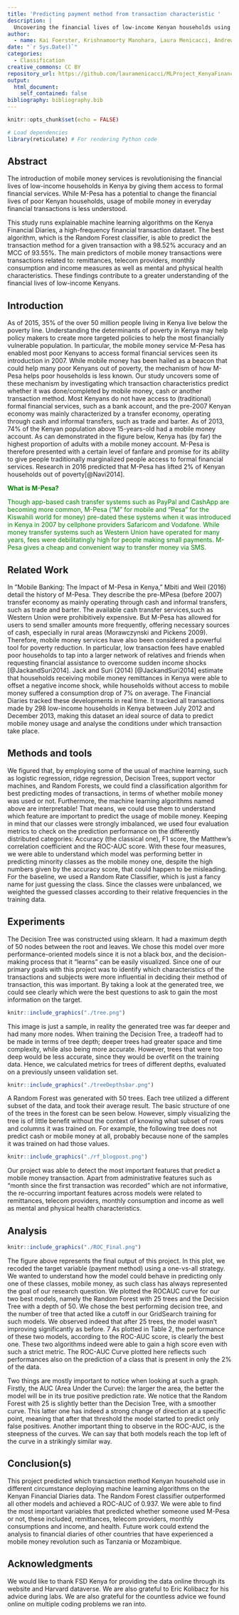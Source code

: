 ```yaml
---
title: 'Predicting payment method from transaction characteristic '
description: |
  Uncovering the financial lives of low-income Kenyan households using the Kenya Financial Diaries
author: 
  - name: Kai Foerster, Krishnamoorty Manohara, Laura Menicacci, Andrew Wells 
date: "`r Sys.Date()`" 
categories: 
  - Classification
creative_commons: CC BY
repository_url: https://github.com/lauramenicacci/MLProject_KenyaFinancial
output: 
  html_document: 
    self_contained: false
bibliography: bibliography.bib
---
```

```r
knitr::opts_chunk$set(echo = FALSE)

# Load dependencies 
library(reticulate) # For rendering Python code 
```

## Abstract 

The introduction of mobile money services is revolutionising the financial lives of low-income households in Kenya
by giving them access to formal financial services. While M-Pesa has a potential to change the financial lives of poor Kenyan households, usage of mobile money in everyday financial transactions is less understood. 

This study runs explainable machine learning algorithms on the Kenya Financial Diaries, a high-frequency financial transaction dataset. The best algorithm, which is the Random Forest classifier, is able to predict the transaction method for a given transaction with a 98.52% accuracy and an MCC of 93.55%. The main predictors of mobile money transactions were transactions related to: remittances, telecom providers, monthly consumption and income measures as well as mental and physical health characteristics. These findings contribute to a greater understanding of the financial lives of low-income Kenyans. 

## Introduction

As of 2015, 35% of the over 50 million people living in Kenya live below the poverty line. Understanding the determinants of poverty in Kenya may help policy makers to create more targeted policies to help the most financially vulnerable population. In particular, the mobile money service M-Pesa has enabled most poor Kenyans to access formal financial services seen its introduction in 2007. 
While mobile money has been hailed as a beacon that could help many poor Kenyans out of poverty, the mechanism of how M-Pesa helps poor households is less known. Our study uncovers some of these mechanism by investigating which transaction characteristics predict whether it was done/completed by mobile money, cash or another transaction method. 
Most Kenyans do not have access to (traditional) formal financial services, such as a bank account, and the pre-2007 Kenyan economy was mainly characterized by a transfer economy, operating through cash and informal transfers, such as trade and barter. As of 2013, 74% of the Kenyan population above 15-years-old had a mobile money account. As can demonstrated in the figure below, Kenya has (by far) the highest proportion of adults with a mobile money account.  M-Pesa is therefore presented with a certain level of fanfare and promise for its ability to give people traditionally marginalized people access to formal financial services. Research in 2016 predicted that M-Pesa has lifted 2% of Kenyan households out of poverty[@Navi2014]. 


::: {#what .is .M-Pesa style="color: green;"}
**What is M-Pesa?**

Though app-based cash transfer systems such as PayPal and CashApp are becoming more common, M-Pesa (“M” for mobile and “Pesa” for the Kiswahili world for money) pre-dated these systems when it was introduced in Kenya in 2007 by cellphone providers Safaricom and Vodafone. While money transfer systems such as Western Union have operated for many years, fees were debilitatingly high for people making small payments. M-Pesa gives a cheap and convenient way to transfer money via SMS.

:::

## Related Work 

In ”Mobile Banking: The Impact of M-Pesa in Kenya,” Mbiti and Weil (2016) detail the history of M-Pesa. They
describe the pre-MPesa (before 2007) transfer economy as mainly operating through cash and informal transfers, such as trade and barter. The available cash transfer services,such as Western Union were prohibitively expensive. But M-Pesa has allowed for users to send smaller amounts more frequently, offering necessary sources of cash, especially in rural areas (Morawczynski and Pickens 2009).
Therefore, mobile money services have also been considered a powerful tool for poverty reduction. In particular,
low transaction fees have enabled poor households to tap into a larger network of relatives and friends when requesting financial assistance to overcome sudden income shocks [@JackandSuri2014]. Jack and Suri (2014) [@JackandSuri2014] estimate that households receiving mobile money remittances in Kenya were able to offset a negative income shock, while households without access to mobile money suffered a consumption drop of 7% on average.
The Financial Diaries tracked these developments in real time. It tracked all transactions made by 298 low-income
households in Kenya between July 2012 and December 2013, making this dataset an ideal source of data to predict mobile money usage and analyse the conditions under which transaction take place.

## Methods and tools

We figured that, by employing some of the usual of machine learning, such as logistic regression, ridge regression, Decision Trees, support vector machines, and Random Forests, we could find a classification algorithm for best predicting modes of transactions, in terms of whether mobile money was used or not. Furthermore, the machine learning algorithms named above are interpretable! That means, we could use them to understand which feature are important to predict the usage of mobile money.
Keeping in mind that our classes were strongly imbalanced, we used four evaluation metrics to check on the prediction performance on the differently distributed categories: Accuracy (the classical one), F1 score, the Matthew’s correlation coefficient and the ROC-AUC score. With these four measures, we were able to understand which model was performing better in predicting minority classes as the mobile money one, despite the high numbers given by the accuracy score, that could happen to be misleading. 
For the baseline, we used a Random Rate Classifier, which is just a fancy name for just guessing the class. Since the classes were unbalanced, we weighted the guessed classes according to their relative frequencies in the training data.

## Experiments 

The Decision Tree was constructed using sklearn. It had a maximum depth of 50 nodes between the root and leaves. We chose this model over more performance-oriented models since it is not a black box, and the decision-making process that it “learns” can be easily visualized. Since one of our primary goals with this project was to identify which characteristics of the transactions and subjects were more influential in deciding their method of transaction, this was important. By taking a look at the generated tree, we could see clearly which were the best questions to ask to gain the most information on the target.

```r
knitr::include_graphics("./tree.png")
```

This image is just a sample, in reality the generated tree was far deeper and had many more nodes.
When training the Decision Tree, a tradeoff had to be made in terms of tree depth; deeper trees had greater space and time complexity, while also being more accurate. However, trees that were too deep would be less accurate, since they would be overfit on the training data. Hence, we calculated metrics for trees of different depths, evaluated on a previously unseen validation set.

```r
knitr::include_graphics("./treeDepthsbar.png")
```

A Random Forest was generated with 50 trees. Each tree utilized a different subset of the data, and took their average result. The basic structure of one of the trees in the forest can be seen below. However, simply visualizing the tree is of little benefit without the context of knowing what subset of rows and columns it was trained on. For example, the following tree does not predict cash or mobile money at all, probably because none of the samples it was trained on had those values.

```r
knitr::include_graphics("./rf_blogpost.png")
```

Our project was able to detect the most important features that predict a mobile money transaction. Apart from administrative features such as “month since the first transaction was recorded” which are not informative, the re-occurring important features across models were related to remittances, telecom providers, monthly consumption and income as well as mental and physical health characteristics.

## Analysis 

```r
knitr::include_graphics("./ROC_Final.png")
```

The figure above represents the final output of this project. In this plot, we recoded the target variable (payment method) using a one-vs-all strategy. We wanted to understand how the model could behave in predicting only
one of these classes, mobile money, as such class has always represented the goal of our research question. We plotted the ROCAUC curve for our two best models, namely the Random Forest with 25 trees and the Decision Tree with a depth of
50. We chose the best performing decision tree, and the number of tree that acted like a cutoff in our GridSearch
training for such models. We observed indeed that after 25 trees, the model wasn’t improving significantly as before.
7
As plotted in Table 2, the performance of these two models, according to the ROC-AUC score, is clearly the best
one. These two algorithms indeed were able to gain a high score even with such a strict metric. The ROC-AUC Curve
plotted here reflects such performances also on the prediction of a class that is present in only the 2% of the data.

Two things are mostly important to notice when looking at such a graph. Firstly, the AUC (Area Under the Curve): the
larger the area, the better the model will be in its true positive prediction rate. We notice that the Random Forest with 25 is slightly better than the Decision Tree, with a smoother curve. This latter one has indeed a strong change of direction at a specific point, meaning that after that threshold the model started to predict only false positives. Another important thing to observe in the ROC-AUC, is the steepness of the curves. We can say that both models reach the top left of the curve in a strikingly similar way.

## Conclusion(s)

This project predicted which transaction method Kenyan household use in different circumstance deploying machine learning algorithms on the Kenyan Financial Diaries data. 
The Random Forest classifier outperformed all other models and achieved a ROC-AUC of 0.937. We were able to find the most important variables that predicted whether someone used M-Pesa or not, these included, remittances, telecom providers, monthly consumptions and income, and health. 
Future work could extend the analysis to financial diaries of other countries that have experienced a mobile money revolution such as Tanzania or Mozambique. 

## Acknowledgments 

We would like to thank FSD Kenya for providing the data online through its website and Harvard dataverse. We
are also grateful to Eric Kolibacz for his advice during labs. We are also grateful for the countless advice we found online on multiple coding problems we ran into.